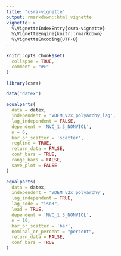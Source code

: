 ```yaml
---
title: "csra-vignette"
output: rmarkdown::html_vignette
vignette: >
  %\VignetteIndexEntry{csra-vignette}
  %\VignetteEngine{knitr::rmarkdown}
  %\VignetteEncoding{UTF-8}
---
```


```r
knitr::opts_chunk$set(
  collapse = TRUE,
  comment = "#>"
)
```

```r
library(csra)
```

```r
data("datex")

equalparts(
  data = datex,
  independent = 'VDEM_v2x_polyarchy_lag',
  lag_independent = FALSE,
  dependent = 'NVC_1.3_NONVIOL',
  n = 6,
  bar_or_scatter = 'scatter',
  regline = TRUE,
  return_data = FALSE,
  conf_bars = TRUE,
  range_bars = FALSE,
  save_plot = FALSE
)

equalparts(
  data = datex,
  independent = 'VDEM_v2x_polyarchy',
  lag_independent = TRUE,
  lag_code = "iso3",
  lead = TRUE,
  dependent = 'NVC_1.3_NONVIOL',
  n = 10,
  bar_or_scatter = 'bar',
  nominal_or_percent = "percent",
  return_data = FALSE,
  conf_bars = TRUE
)
```

